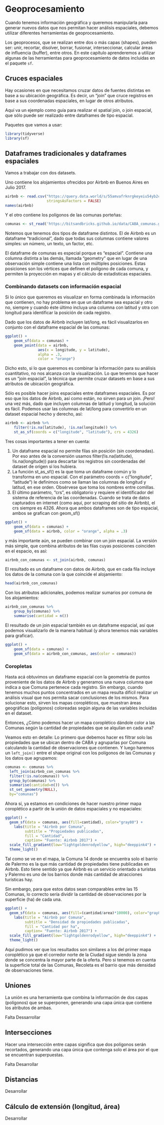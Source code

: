 # Geoprocesamiento

Cuando tenemos información geográfica y queremos manipularla para generar nuevos datos que nos permitan hacer análisis espaciales, debemos utilizar diferentes herramientas de geoprocesamiento.

Los geoprocesos, que se realizan entre dos o más capas (shapes), pueden ser: unir, recortar, disolver, borrar, fusionar, interseccionar, calcular áreas de influencia (buffer), entre otros. En este capítulo aprenderemos a utilizar algunas de las herramientas para geoprocesamiento de datos incluidas en el paquete `sf`.


## Cruces espaciales 

Hay ocasiones en que necesitamos cruzar datos de fuentes distintas en base a su ubicación geográfica. Es decir, un “join” que cruce registros en base a sus coordenadas espaciales, en lugar de otros atributos.

Aquí va un ejemplo como guía para realizar el spatial join, o join espacial, que sólo puede ser realizado entre dataframes de tipo espacial.

Paquetes que vamos a usar:

```r
library(tidyverse)
library(sf)
```

## Dataframes tradicionales y dataframes espaciales

Vamos a trabajar con dos datasets.

Uno contiene los alojamientos ofrecidos por Airbnb en Buenos Aires en Julio 2017.


```r
airbnb <- read.csv("https://query.data.world/s/55amvafrknrgkeyeiu54yb2c6u6brc",
                   stringsAsFactors = FALSE)
names(airbnb)

```

Y el otro contiene los polígonos de las comunas porteñas:

```r
comunas <- st_read('https://bitsandbricks.github.io/data/CABA_comunas.geojson')
```

Notemos que tenemos dos tipos de dataframe distintos. El de Airbnb es un dataframe “tradicional”, dado que todas sus columnas contiene valores simples: un número, un texto, un factor, etc.

El dataframe de comunas es especial porque es “espacial”. Contiene una columna distinta a las demás, llamada “geometry” que en lugar de una observación simple contiene una lista con múltiples posiciones. Estas posiciones son los vértices que definen el polígono de cada comuna, y permiten la proyección en mapas y el cálculo de estadísticas espaciales.

### Combinando datasets con información espacial

Si lo único que queremos es visualizar en forma combinada la información que contienen, no hay problema en que un dataframe sea espacial y otro no, siempre y cuando éste último incluya una columna con latitud y otra con longitud para identificar la posición de cada registro.

Dado que los datos de Airbnb incluyen lat/long, es fácil visualizarlos en conjunto con el dataframe espacial de las comunas:


```r
ggplot() +
    geom_sf(data = comunas) +
    geom_point(data = airbnb, 
               aes(x = longitude, y = latitude),
               alpha = .3, 
               color = "orange")
```


Dicho esto, si lo que queremos es combinar la información para su análisis cuantitativo, no nos alcanza con la visualización. Lo que tenemos que hacer es un “join espacial”, la técnica que permite cruzar datasets en base a sus atributos de ubicación geográfica.

Sólo es posible hacer joins espaciales entre dataframes espaciales. Es por eso que los datos de Airbnb, así como están, no sirven para un join. ¡Pero! una vez más, dado que incluyen columnas de latitud y longitud, la solución es fácil. Podemos usar las columnas de lat/long para convertirlo en un dataset espacial hecho y derecho, así:

```r
airbnb <- airbnb %>% 
    filter(!is.na(latitude), !is.na(longitude)) %>% 
    st_as_sf(coords = c("longitude", "latitude"), crs = 4326)
```

Tres cosas importantes a tener en cuenta:

1. Un dataframe espacial no permite filas sin posición (sin coordenadas). Por eso antes de la conversión usamos filter(!is.na(latitude), !is.na(longitude)) para descartar los registros sin coordenadas del dataset de origen si los hubiera.
2. La función st_as_sf() es la que toma un dataframe común y lo transforma en uno espacial. Con el parámetro coords = c("longitude", "latitude") le definimos como se llaman las columnas de longitud y latitud, en ese orden. Obsérvese que toma los nombres entre comillas.
3. El último parámetro, “crs”, es obligatorio y requiere el identificador del sistema de referencia de las coordenadas. Cuando se trata de datos capturados en internet (como aquí, por scraping del sitio de Airbnb), el crs siempre es 4326.
Ahora que ambos dataframes son de tipo espacial, ambos se grafican con geom_sf()

```r
ggplot() +
    geom_sf(data = comunas) +
    geom_sf(data = airbnb, color = "orange", alpha = .3)
```


y más importante aún, se pueden combinar con un join espacial. La versión más simple, que combina atributos de las filas cuyas posiciones coinciden en el espacio, es así:

```r
airbnb_con_comunas <- st_join(airbnb, comunas)
```

El resultado es un dataframe con datos de Airbnb, que en cada fila incluye los datos de la comuna con la que coincide el alojamiento:

```r
head(airbnb_con_comunas)
```

Con los atributos adicionales, podemos realizar sumarios por comuna de los alojamientos:

```r
airbnb_con_comunas %>% 
    group_by(comunas) %>% 
    summarise(cantidad = n())
```

El resultado de un join espacial también es un dataframe espacial, así que podemos visualizarlo de la manera habitual (y ahora tenemos más variables para graficar).

```r
ggplot() +
    geom_sf(data = comunas) +
    geom_sf(data = airbnb_con_comunas, aes(color = comunas))
```


### Coropletas

Hasta acá obtuvimos un dataframe espacial con la geometría de puntos proveniente de los datos de Airbnb y generamos una nueva columna que indica a que Comuna pertenece cada registro. Sin embargo, cuando tenemos muchos puntos concentrados en un mapa resulta difícil realizar un análisis visual que nos permita sacar conclusiones de los mismos. Para solucionar esto, sirven los mapas coropléticos, que muestran áreas geográficas (polígonos) coloreadas según alguna de las variables incluidas en el dataset.

Entonces, ¿Cómo podemos hacer un mapa coroplético dándole color a las Comunas según la cantidad de propiedades que se alquilan en cada una?

Veamos esto en detalle:
Lo primero que debemos hacer es filtrar solo las propiedades que se ubican dentro de CABA y agruparlas por Comuna calculando la cantidad de observaciones que contienen. Y luego haremos un `left_join()` entre el shape original con los polígonos de las Comunas y los datos que agrupamos:

```r
comunas <- comunas %>%
  left_join(airbnb_con_comunas %>%
  filter(!is.na(comunas)) %>%
  group_by(comunas) %>%
  summarise(cantidad=n()) %>%
  st_set_geometry(NULL),
  by="comunas")
```

Ahora sí, ya estamos en condiciones de hacer nuestro primer mapa coroplético a partir de la unión de datos espaciales y no espaciales:

```r
ggplot() +
  geom_sf(data = comunas, aes(fill=cantidad), color="gray80") +
    labs(title = "Airbnb por Comuna",
         subtitle = "Propiedades publicadas",
         fill = "Cantidad",
         caption= "Fuente: Airbnb 2017") +
  scale_fill_gradient(low="lightgoldenrodyellow", high="deeppink4") +
  theme_light()
```

Tal como se ve en el mapa, la Comuna 14 donde se encuentra solo el barrio de Palermo es la que más cantidad de propiedades tiene publicadas en Airbnb. Esto tiene sentido ya que Airbnb es un servicio orientado a turistas y Palermo es uno de los barrios donde más cantidad de atracciones turísticas hay.

Sin embargo, para que estos datos sean comparables entre las 15 Comunas, lo correcto sería dividir la cantidad de observaciones por la superficie (ha) de cada una.

```r
ggplot() +
  geom_sf(data = comunas, aes(fill=(cantidad/area)*10000), color="gray80") +
    labs(title = "Airbnb por Comuna",
         subtitle = "Densidad de propiedades publicadas",
         fill = "Cantidad por ha",
         caption= "Fuente: Airbnb 2017") +
  scale_fill_gradient(low="lightgoldenrodyellow", high="deeppink4") +
  theme_light()
```

Aquí pudimos ver que los resultados son similares a los del primer mapa coroplético ya que el corredor norte de la Ciudad sigue siendo la zona donde se concentra la mayor parte de la oferta. Pero si tenemos en cuenta la superficie total de las Comunas, Recoleta es el barrio que más densidad de observaciones tiene.

## Uniones

La unión es una herramienta que combina la información de dos capas (polígonos) que se superponen, generando una capa única que contiene los atributos de ambas.

Falta Dessarrollar

## Intersecciones

Hacer una intersección entre capas significa que dos polígonos serán recortados, generando una capa única que contenga solo el área por el que se encuentran superpuestas.

Falta Desarrollar

## Distancias

Desarrollar

## Cálculo de extensión (longitud, área)

Desarrollar
